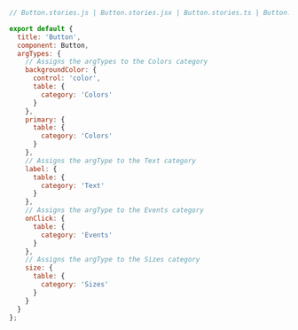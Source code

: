 ```js
// Button.stories.js | Button.stories.jsx | Button.stories.ts | Button.stories.tsx

export default {
  title: 'Button',
  component: Button,
  argTypes: {
    // Assigns the argTypes to the Colors category
    backgroundColor: {
      control: 'color',
      table: {
        category: 'Colors'
      }
    },
    primary: {
      table: {
        category: 'Colors'
      }
    },
    // Assigns the argType to the Text category
    label: {
      table: {
        category: 'Text'
      }
    },
    // Assigns the argType to the Events category
    onClick: {
      table: {
        category: 'Events'
      }
    },
    // Assigns the argType to the Sizes category
    size: {
      table: {
        category: 'Sizes'
      }
    }
  }
};
```